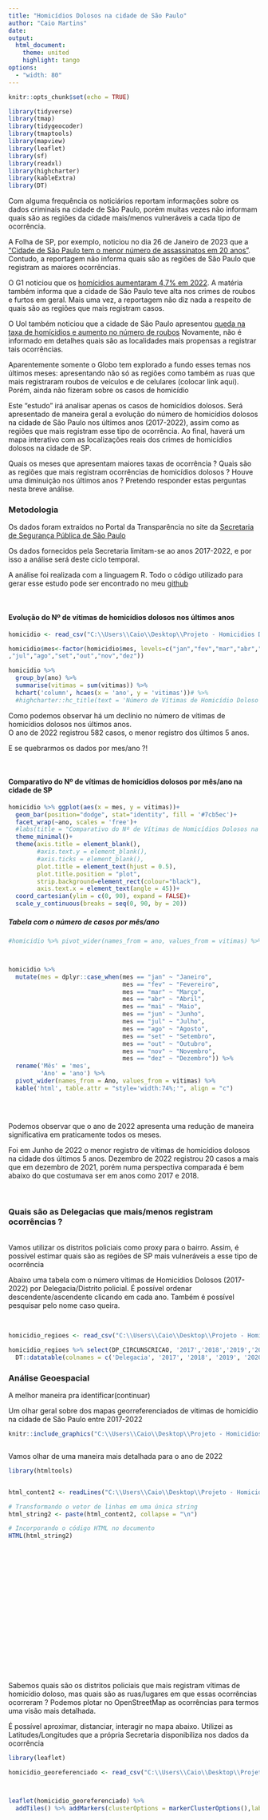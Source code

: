 ---
title: "Homicídios Dolosos na cidade de São Paulo"
author: "Caio Martins"
date:
output: 
  html_document:
    theme: united
    highlight: tango
options:
  - "width: 80"
---

```{r setup, include=FALSE}
knitr::opts_chunk$set(echo = TRUE)
```



```{r cars, message=FALSE, warning=FALSE, include=FALSE}

library(tidyverse)
library(tmap)
library(tidygeocoder)
library(tmaptools)
library(mapview)
library(leaflet)
library(sf)
library(readxl)
library(highcharter)
library(kableExtra)
library(DT)
```




Com alguma frequência os noticiários reportam informações sobre os dados criminais na cidade de São Paulo, porém muitas vezes não informam quais são as regiões da cidade mais/menos vulneráveis a cada tipo de ocorrência.

A Folha de SP, por exemplo, noticiou no dia 26 de Janeiro de 2023 que a ["Cidade de São Paulo tem o menor número de assassinatos em 20 anos"](https://www1.folha.uol.com.br/cotidiano/2023/01/cidade-de-sao-paulo-tem-o-menor-numero-de-assassinatos-em-20-anos.shtml). Contudo, a reportagem não informa quais são as regiões de São Paulo que registram as maiores ocorrências. 

O G1 noticiou que os [homícidios aumentaram 4,7% em 2022](https://g1.globo.com/sp/sao-paulo/noticia/2023/01/26/homicidios-aumentam-47percent-e-estupros-19percent-no-estado-de-sp-em-2022-latrocinios-cairam-73percent.ghtml). A matéria também informa que a cidade de São Paulo teve alta nos crimes de roubos e furtos em geral. Mais uma vez, a reportagem não diz nada a respeito de quais são as regiões que mais registram casos.

O Uol também noticiou que a cidade de São Paulo apresentou [queda na taxa de homícidios e aumento no número de roubos](https://noticias.uol.com.br/cotidiano/ultimas-noticias/2022/07/25/dados-ssp-criminalidade-sao-paulo.htm) Novamente, não é informado em detalhes quais são as localidades mais propensas a registrar tais ocorrências.

Aparentemente somente o Globo tem explorado a fundo esses temas nos últimos meses: apresentando não só as regiões como também as ruas que mais registraram roubos de veículos e de celulares (colocar link aqui). Porém, ainda não fizeram sobre os casos de homicídio


Este "estudo" irá analisar apenas os casos de homicídios dolosos. Será apresentado de maneira geral a evolução do número de homicídios dolosos na cidade de São Paulo nos últimos anos (2017-2022), assim como as regiões que mais registram esse tipo de ocorrência. Ao final, haverá um mapa interativo com as localizações reais dos crimes de homicídios dolosos na cidade de SP.



Quais os meses que apresentam maiores taxas de ocorrência ? Quais são as regiões que mais registram ocorrências de homicídios dolosos ? Houve uma diminuição nos últimos anos ?  Pretendo responder estas perguntas nesta breve análise.




###  Metodologia


Os dados foram extraídos no Portal da Transparência no site da [Secretaria de Segurança Pública de São Paulo](http://www.ssp.sp.gov.br/transparenciassp/Default.aspx)

Os dados fornecidos pela Secretaria limitam-se ao anos 2017-2022, e por isso a análise será deste ciclo temporal.

A análise foi realizada com a linguagem R. Todo o código utilizado para gerar esse estudo pode ser encontrado no meu [github](https://github.com/martinscaio/Homicidios-Dolosos)

<br>


#### Evolução do Nº de vítimas de homicídios dolosos nos últimos anos







```{r, message=FALSE, warning=FALSE, include=FALSE}

homicidio <- read_csv("C:\\Users\\Caio\\Desktop\\Projeto - Homicidios Dolosos\\dados_prontos\\homicidio_geral.csv")

homicidio$mes<-factor(homicidio$mes, levels=c("jan","fev","mar","abr","mai","jun"
,"jul","ago","set","out","nov","dez"))


```






```{r a, echo=FALSE, message=FALSE, warning=FALSE, out.width = '73%'}
homicidio %>% 
  group_by(ano) %>% 
  summarise(vitimas = sum(vitimas)) %>% 
  hchart('column', hcaes(x = 'ano', y = 'vitimas'))# %>% 
  #highcharter::hc_title(text = 'Número de Vítimas de Homicídio Doloso na Cidade de SP')


```


Como podemos observar há um declínio no número de vítimas de homicídios dolosos nos últimos anos.  
O ano de 2022 registrou 582 casos, o menor registro dos últimos 5 anos.  


E se quebrarmos os dados por mes/ano ?!

<br>

#### Comparativo do Nº de vítimas de homicídios dolosos por mês/ano na cidade de SP




```{r d, echo=FALSE, message=FALSE, warning=FALSE, out.width = '73%'}



homicidio %>% ggplot(aes(x = mes, y = vitimas))+
  geom_bar(position="dodge", stat="identity", fill = '#7cb5ec')+
  facet_wrap(~ano, scales = 'free')+
  #labs(title = "Comparativo do Nº de Vítimas de Homicídios Dolosos na cidade de SP")+
  theme_minimal()+
  theme(axis.title = element_blank(),
        #axis.text.y = element_blank(),
        #axis.ticks = element_blank(),
        plot.title = element_text(hjust = 0.5),
        plot.title.position = "plot",
        strip.background=element_rect(colour="black"),
        axis.text.x = element_text(angle = 45))+
  coord_cartesian(ylim = c(0, 90), expand = FALSE)+
  scale_y_continuous(breaks = seq(0, 90, by = 20))

```

##### Tabela com o número de casos por mês/ano



```{r, echo=FALSE, message=FALSE, warning=FALSE, out.width = '73%'}

#homicidio %>% pivot_wider(names_from = ano, values_from = vitimas) %>% kable('html', table.attr = "style='width:74%;'", align = "c")



homicidio %>% 
  mutate(mes = dplyr::case_when(mes == "jan" ~ "Janeiro",
                                mes == "fev" ~ "Fevereiro",
                                mes == "mar" ~ "Março",
                                mes == "abr" ~ "Abril",
                                mes == "mai" ~ "Maio",
                                mes == "jun" ~ "Junho",
                                mes == "jul" ~ "Julho",
                                mes == "ago" ~ "Agosto",
                                mes == "set" ~ "Setembro",
                                mes == "out" ~ "Outubro",
                                mes == "nov" ~ "Novembro",
                                mes == "dez" ~ "Dezembro")) %>% 
  rename('Mês' = 'mes',
         'Ano' = 'ano') %>% 
  pivot_wider(names_from = Ano, values_from = vitimas) %>% 
  kable('html', table.attr = "style='width:74%;'", align = "c")




```

<br>
Podemos observar que o ano de 2022 apresenta uma redução de maneira significativa em praticamente todos os meses.

Foi em Junho de 2022 o menor registro de vítimas de homicídios dolosos na cidade dos últimos 5 anos. Dezembro de 2022 registrou 20 casos a mais que em dezembro de 2021, porém numa perspectiva comparada é bem abaixo do que costumava ser em anos como 2017 e 2018.

<br>


### Quais são as Delegacias que mais/menos registram ocorrências ?
<br>
Vamos utilizar os distritos policiais como proxy para o bairro. Assim, é possível estimar quais são as regiões de SP mais vulneráveis a esse tipo de ocorrência

Abaixo uma tabela com o número vítimas de Homicídios Dolosos (2017-2022) por Delegacia/Distrito policial. É possível ordenar descendente/ascendente clicando em cada ano. Também é possível pesquisar pelo nome caso queira.

<br>

```{r b, echo=FALSE, message=FALSE, warning=FALSE,out.width = '85%'}


homicidio_regioes <- read_csv("C:\\Users\\Caio\\Desktop\\Projeto - Homicidios Dolosos\\dados_prontos\\homicidio_regioes.csv")

homicidio_regioes %>% select(DP_CIRCUNSCRICAO, '2017','2018','2019','2020','2021','2022') %>%
  DT::datatable(colnames = c('Delegacia', '2017', '2018', '2019', '2020','2021','2022'), width = '74%')


```


### Análise Geoespacial


A melhor maneira pra identificar(continuar)


Um olhar geral sobre dos mapas georreferenciados de vítimas de homicídio na cidade de São Paulo entre 2017-2022



```{r pressure, echo=FALSE, out.width = '100%'}

knitr::include_graphics("C:\\Users\\Caio\\Desktop\\Projeto - Homicidios Dolosos\\imagens_graficos\\teste2.png")



```


Vamos olhar de uma maneira mais detalhada para o ano de 2022

```{r echo=FALSE, message=FALSE, warning=FALSE, figures-side, fig.show="hold", out.width="50%"}

library(htmltools)


html_content2 <- readLines("C:\\Users\\Caio\\Desktop\\Projeto - Homicidios Dolosos\\imagens_graficos\\widget_i.html", warn = FALSE)

# Transformando o vetor de linhas em uma única string
html_string2 <- paste(html_content2, collapse = "\n")

# Incorporando o código HTML no documento
HTML(html_string2)


```
  
<br>
<br>
<br>
<br>
<br>
<br>
<br>
<br>
<br>
<br>
<br>
<br>
<br>
<br>
<br>


Sabemos quais são os distritos policiais que mais registram vítimas de homicídio doloso, mas quais são as ruas/lugares em que essas ocorrências ocorreram ? Podemos plotar no OpenStreetMap as ocorrências para termos uma visão mais detalhada.

É possível aproximar, distanciar, interagir no mapa abaixo. Utilizei as Latitudes/Longitudes que a própria Secretaria disponibiliza nos dados da ocorrência

```{r echo=FALSE, message=FALSE, warning=FALSE, fig.show="hold", out.width="100%"}

library(leaflet)

homicidio_georeferenciado <- read_csv("C:\\Users\\Caio\\Desktop\\Projeto - Homicidios Dolosos\\dados_prontos\\homicidio_georreferenciado.csv")



leaflet(homicidio_georeferenciado) %>% 
  addTiles() %>% addMarkers(clusterOptions = markerClusterOptions(),label = ~as.character(label))





```



